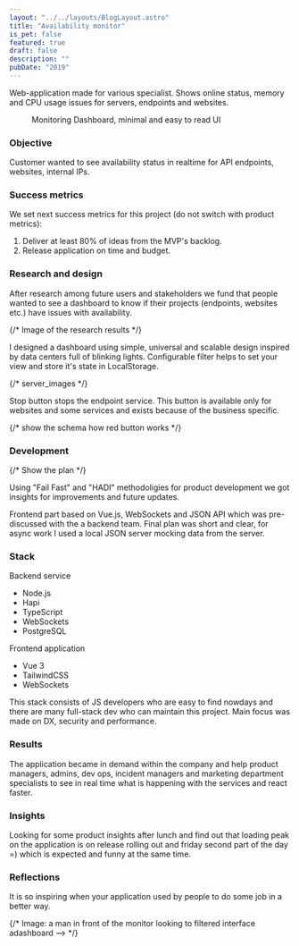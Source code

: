 ```yaml
---
layout: "../../layouts/BlogLayout.astro"
title: "Availability monitor"
is_pet: false
featured: true
draft: false
description: ""
pubDate: "2019"
---
```



Web-application made for various specialist. Shows online status, memory and CPU usage issues for servers, endpoints and websites.

<figure class="wide">
  <Picture
    src="https://res.cloudinary.com/alekspetrov/image/upload/v1665594447/website/web-monitoring-1_difrzm.png"
    alt="Web monitoring UI"
    widths={[480, 860, 1080]}
    aspectRatio="7:5"
  />
  <figcaption>Monitoring Dashboard, minimal and easy to read UI</figcaption>
</figure>

### Objective

Customer wanted to see availability status in realtime for API endpoints, websites, internal IPs.

### Success metrics

We set next success metrics for this project (do not switch with product metrics):

1. Deliver at least 80% of ideas from the MVP's backlog.
2. Release application on time and budget.

### Research and design

After research among future users and stakeholders we fund that people wanted to see a dashboard to know if their projects (endpoints, websites etc.) have issues with availability.

{/* Image of the research results */}

I designed a dashboard using simple, universal and scalable design inspired by data centers full of blinking lights. Configurable filter helps to set your view and store it's state in LocalStorage.

{/* server_images */}

Stop button stops the endpoint service. This button is available only for websites and some services and exists because of the business specific.

{/* show the schema how red button works */}

### Development

{/* Show the plan */}

Using "Fail Fast" and "HADI" methodoligies for product development we got insights for improvements and future updates.

Frontend part based on Vue.js, WebSockets and JSON API which was pre-discussed with the a backend team. Final plan was short and clear, for async work I used a local JSON server mocking data from the server.

### Stack

<div class="flex gap-12">
  <div>
    <p class="mb-3">Backend service</p>
    <ul>
      <li>Node.js</li>
      <li>Hapi</li>
      <li>TypeScript</li>
      <li>WebSockets</li>
      <li>PostgreSQL</li>
    </ul>
  </div>
  <div>
    <p class="mb-3">Frontend application</p>
    <ul>
      <li>Vue 3</li>
      <li>TailwindCSS</li>
      <li>WebSockets</li>
    </ul>
  </div>
</div>

This stack consists of JS developers who are easy to find nowdays and there are many full-stack dev who can maintain this project. Main focus was made on DX, security and performance.

### Results

The application became in demand within the company and help product managers, admins, dev ops, incident managers and marketing department specialists to see in real time what is happening with the services and react faster.

### Insights

Looking for some product insights after lunch and find out that loading peak on the application is on release rolling out and friday second part of the day =) which is expected and funny at the same time.

### Reflections

It is so inspiring when your application used by people to do some job in a better way.

{/* Image: a man in front of the monitor looking to filtered interface adashboard --> */}
